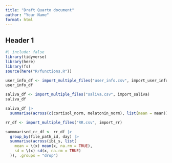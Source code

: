 ```yaml
---
title: "Draft Quarto document"
author: "Your Name"
format: html
---
```


## Header 1

```r
#| include: false
library(tidyverse)
library(here)
library(fs)
source(here("R/functions.R"))
```


```r
user_info_df <- import_multiple_files("user_info.csv", import_user_info)
user_info_df

saliva_df <- import_multiple_files("saliva.csv", import_saliva)
saliva_df
```

```r
saliva_df |>
  summarise(across(c(cortisol_norm, melatonin_norm), list(mean = mean)))
```
```r
rr_df <- import_multiple_files("RR.csv", import_rr)

summmarised_rr_df <- rr_df |>
  group_by(file_path_id, day) |>
  summarise(across(ibi_s, list(
    mean = \(x) mean(x, na.rm = TRUE),
    sd = \(x) sd(x, na.rm = TRUE)
  )), .groups = "drop")
```
